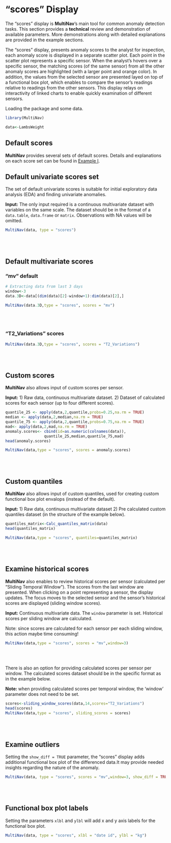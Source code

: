 # "scores" Display

The "scores" display is __MultiNav__'s main tool for common anomaly detection tasks. This section provides a **technical** review and demonstration of available parameters. More  demonstrations along with detailed explanations are provided in the example sections.

The "scores" display, presents anomaly scores to the analyst for inspection, each anomaly score is displayed in a separate scatter plot. Each point in the scatter plot represents a specific sensor. When the analyst's hovers over a specific sensor, the matching scores (of the same sensor) from all the other anomaly scores are highlighted (with a larger point and orange color). In addition, the values from the selected sensor are presented layed on top of a functional box plot, which enables to compare the sensor's readings relative to readings from the other sensors. This display relays on interactivity of linked charts to enable quickly examination of different sensors.


Loading the package and some data.
```r
library(MultiNav)

data<-LambsWeight

```

## Default scores
__MultiNav__ provides several sets of default scores. Details and explanations on each score set can be found in [Example I](example1.html).


## Default univariate scores set
The set of default univariate scores is suitable for initial exploratory data analysis (EDA) and finding univariate anomalies.

**Input:** 
The only input required is a continuous multivariate dataset with variables on the same scale. The dataset should be in the format of a `data.table`, `data.frame` or `matrix`. Observations with NA values will be omitted. 


```r
MultiNav(data, type = "scores")
```

<br/><br/>

## Default multivariate scores 

### "mv" default

```r
# Extracting data from last 3 days
window<-3
data.3D<-data[(dim(data)[2]-window+1):dim(data)[2],]

MultiNav(data.3D,type = "scores", scores = "mv")
```
<br/><br/>

### "T2_Variations" scores 

```r
MultiNav(data.3D,type = "scores", scores = "T2_Variations")
```
<br/><br/>


## Custom scores
__MultiNav__ also allows input of custom scores per sensor.

**Input:** 
1) Raw data, continuous multivariate dataset.
2) Dataset of calculated scores for each sensor (up to four different scores). 

```r

quantile_25 <- apply(data,2,quantile,probs=0.25,na.rm = TRUE)
median <- apply(data,2,median,na.rm = TRUE)
quantile_75 <- apply(data,2,quantile,probs=0.75,na.rm = TRUE)
mad<- apply(data,2,mad,na.rm = TRUE)
anomaly.scores<- cbind(id=as.numeric(colnames(data)), 
                 quantile_25,median,quantile_75,mad)
head(anomaly.scores)

MultiNav(data,type = "scores", scores = anomaly.scores)

```

<br/><br/>


## Custom quantiles
__MultiNav__ also allows input of custom quantiles, used for creating custom functional box plot envalops (instead of the default).

**Input:** 
1) Raw data, continuous multivariate dataset 
2) Pre calculated custom quantiles dataset (in the structure of the example below). 

```r
quantiles_matrix<-Calc_quantiles_matrix(data)
head(quantiles_matrix)

MultiNav(data,type = "scores", quantiles=quantiles_matrix)

```
<br/><br/>


## Examine historical scores
__MultiNav__ also enables to review historical scores per sensor (calculated per "Sliding Temporal Window"). The scores from the last window are presented. When clicking on a point representing a sensor, the display updates. The focus moves to the selected sensor and the sensor's historical scores are displayed (sliding window scores).  

**Input:** Continuous multivariate data. The `window` parameter is set. Historical scores per sliding window are calculated.

Note: since scores are calculated for each sensor per each sliding window, this action maybe time consuming! 

```r

MultiNav(data,type = "scores", scores = "mv",window=3)
```
<br/><br/>


There is also an option for providing calculated scores per sensor per window. The calculated scores dataset should be in the specific format as in the example below.

**Note: ** when providing calculated scores per temporal window, the 'window' parameter does not need to be set.


```r

scores<-sliding_window_scores(data,14,scores="T2_Variations") 
head(scores)
MultiNav(data,type = "scores", sliding_scores = scores)

```
<br/><br/>

## Examine outliers
Setting the `show_diff = TRUE` parameter, the "scores" display adds additional functional box plot of the differenced data.It  may provide needed insights regarding the nature of the anomaly.

```r

MultiNav(data, type = "scores", scores = "mv",window=3, show_diff = TRUE)

```
<br/><br/>

## Functional box plot labels
Setting the parameters `xlbl` and `ylbl` will add x and y axis labels for the functional box plot.

```r

MultiNav(data, type = "scores", xlbl = "date id", ylbl = "kg")

```
<br/><br/>

